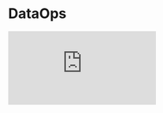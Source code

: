 
# DataOps

<div style={{ position: "relative", paddingBottom: "62.5%", height: 0 }}>
  <iframe
    src="https://www.loom.com/embed/c7000e042e134a96a501d825dd1eaea9?hide_owner=true&hide_share=true&hide_title=true&hideEmbedTopBar=true"
    frameBorder={0}
    webkitallowfullscreen="true"
    mozallowfullscreen="true"
    allowFullScreen={true}
    style={{
      position: "absolute",
      top: 0,
      left: 0,
      width: "100%",
      height: "100%"
    }}
  />
</div>

DataOps in Hashboard allows you to represent your resources as configuration files, which can be stored in a Git repository and deployed to your Hashboard project as part of a change management workflow.

Using DataOps, you can:

- ✅ **Validate** planned changes to your data warehouse or Hashboard resources to ensure that your views and dashboards don't break
- 🏗️ **Preview updates** to your Hashboard project before making them visible to the rest of your organization
- 👥 Use **code reviews** or pull requests to collaborate on proposed changes
- 🧑‍💻 **Configure Hashboard** using the same tools that you use to develop your backend pipelines
- 🚦 Use a **continuous integration** system to deploy updates to your Hashboard project

DataOps is under active development and currently has some limitations, including:

- The Hashboard configuration files do not yet support every feature that is available in the Hashboard web application.
- If you build resources from a Git repository, users are still able to edit those resources through the Hashboard UI. When you re-deploy these resources with your DataOps configuration files, any changes made through the Hashboard UI will be overwritten.

## DataOps Basics

To use DataOps, you define one or more of your Hashboard resources using **configuration files**. A configuration file contains a complete specification of a resource. For instance, a Model configuration file contains information about which database connection to use, the name of the underlying database table, a list of attributes and metrics, etc.

Using a set of configuration files, you create a **Build**. There are two different kinds of Builds:

- A **Preview Build** validates your configuration files and, if successful, provides a URL that will show you what your Hashboard Project will look like if your pending changes are applied.
- A **Deploy Build** validates your configuration files and, if successful, publishes those changes to your Hashboard Project.

<Callout type="warning">
  We recommend always first creating a Preview Build to see which resources will
  be affected prior to running a Deploy. The build process will automatically
  delete and create resources in Hashboard to leave your project in a consistent
  state. For example, if you delete a column in a model configuration file, all
  saved explorations that refer to that column will be automatically deleted (as
  happens if you delete a column through the user interface). To use DataOps,
  save the [configuration](/docs/data-ops/managing-resources-with-code) of one
  or more of your resources to your local environment or a Git repository. Then,
  you can create a Build using the [Hashboard command-line interface
  (CLI)](/docs/data-ops/using-the-glean-cli), or through the Hashboard web
  application by connecting your account to a [Git
  repository](/docs/data-ops/git-integration).
</Callout>
